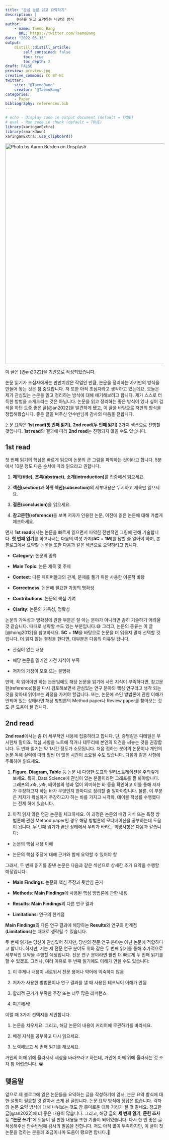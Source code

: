 ```yaml
---
title: "관심 논문 읽고 요약하기"
description: |
     논문을 읽고 요약하는 나만의 방식
author:
    - name: Taemo Bang
      URL: https://twitter.com/TaemoBang
date: "2022-05-13"
output:
    distill::distill_article:
        self_contained: false
        toc: true
        toc_depth: 2
draft: FALSE
preview: preview.jpg
creative_commons: CC BY-NC
twitter:
    site: "@TaemoBang"
    creator: "@TaemoBang"
categories:
    - Paper
bibliography: references.bib
---
```


```r
# echo - Display code in output document (default = TRUE)
# eval - Run code in chunk (default = TRUE)
library(xaringanExtra)
library(rmarkdown)
xaringanExtra::use_clipboard()
```

[![Photo by Aaron Burden on Unsplash](preview.jpg){width="700"}](https://unsplash.com/photos/CKlHKtCJZKk?utm_source=unsplash&utm_medium=referral&utm_content=creditShareLink)

<aside>

이 글은 [@an2022]을 기반으로 작성되었습니다.

</aside>

논문 읽기가 초심자에게는 만만치않은 작업인 만큼, 논문을 정리하는 자기만의 방식을 만들어 놓는 것은 참 중요합니다. 저 또한 아직 초심자라고 생각하고 있는데요, 오늘은 제가 관심있는 논문을 읽고 정리하는 방식에 대해 얘기해보려고 합니다. 제가 스스로 터득한 방법을 소개드리는 것은 아닙니다. 논문을 읽고 정리하는 좋은 방식이 있나 싶어 검색을 하던 도중 좋은 글[@an2022]을 발견하게 됐고, 이 글을 바탕으로 저만의 방식을 정립해봤습니다. 좋은 글을 써주신 안수빈님께 감사의 마음을 전합니다.

논문 요약은 **1st read(첫 번째 읽기)**, **2nd read(두 번째 읽기)** 2가지 섹션으로 진행할 것입니다. **1st read**의 결과에 따라 **2nd read**는 진행되지 않을 수도 있습니다.

## 1st read

첫 번째 읽기의 핵심은 빠르게 읽으며 논문의 큰 그림을 파악하는 것이라고 합니다. 5분에서 10분 정도 다음 순서에 따라 읽으라고 권합니다.

1.  **제목(title)**, **초록(abstract)**, **소개(introduction)**를 집중해서 읽으세요.

2.  **섹션(section)**과 **하위 섹션(subsection)**의 세부내용은 무시하고 제목만 읽으세요.

3.  **결론(conclusion)**을 읽으세요.

4.  **참고문헌(reference)**을 보며 저자가 인용한 논문, 이전에 읽은 논문에 대해 가볍게 체크하세요.

먼저 **1st read**에서는 논문을 빠르게 읽으면서 파악한 전반적인 그림에 관해 기술합니다. **첫 번째 읽기**를 하고나서는 다음의 여섯 가지(**5C** + **1M**)를 답할 줄 알아야 하며, 본 블로그에서 요약할 논문들 또한 다음과 같은 섹션으로 요약하려고 합니다.

-   **Category**: 논문의 종류

-   **Main Topic**: 논문 제목 및 주제

-   **Context**: 다른 페이퍼들과의 관계, 문제를 풀기 위한 사용한 이론적 바탕

-   **Correctness**: 논문에 필요한 가정의 명확성

-   **Contributions**: 논문의 핵심 기여

-   **Clarity**: 논문의 가독성, 명확성

논문의 가독성과 명확성에 관한 부분은 잘 아는 분야가 아니라면 감히 기술하기 어려울 것 같습니다. 때때로 생략할 수도 있는 부분입니다.😅 그리고, 논문의 종류는 이 글[@hong2012]을 참고하세요. **5C** + **1M**을 바탕으로 논문을 더 읽을지 말지 선택할 것입니다. 더 읽지 않는 결정을 한다면, 대부분은 다음의 이유일 겁니다.

-   관심이 없는 내용

-   해당 논문을 읽기엔 사전 지식이 부족

-   저자의 가정이 모호 또는 불명확

만약, 꼭 읽어야만 하는 논문임에도 해당 논문을 읽기에 사전 지식이 부족하다면, 참고문헌(reference)들을 다시 검토해보면서 관심있는 연구 분야의 핵심 연구라고 생각 되는 것을 찾아내 읽어보는 과정을 가져야 할겁니다. 또는, 논문에 쓰인 방법론에 관한 이해가 안되어 있는 상태라면 해당 방법론의 Method paper나 Review paper를 찾아보는 것도 큰 도움이 될 겁니다.

## 2nd read

**2nd read**에서는 좀 더 세부적인 내용에 집중하라고 합니다. 단, 증명같은 디테일은 무시한채 말이죠. 핵심 사항을 노트에 적거나 테두리에 본인의 의견을 써놓는 것을 권장합니다. 두 번째 읽기는 약 1시간 정도가 소모됩니다. 처음 접하는 분야의 논문이나 개인의 논문 독해 실력에 따라 훨씬 더 많은 시간이 소요될 수도 있습니다. 다음과 같은 사항에 주목하여 읽으세요.

1.  **Figure**, **Diagram, Table** 등 논문 내 다양한 도표와 일러스트레이션을 주의깊게 보세요. 특히, Data Science에 관심이 있는 분들이라면 그래프를 잘 봐야합니다. 그래프의 $x$축, $y$축, 테이블의 행과 열이 의미하는 바 등을 확인하고 이를 통해 저자가 주장하고자 하는 바가 무엇인지 한마디로 정리할 줄 알아야합니다. 물론, 이 부분은 저자가 확실하게 주장하고자 하는 바를 가지고 시각화, 테이블 작성를 수행했다는 전제 하에 있습니다.

2.  아직 읽지 않은 연관 논문을 체크하세요. 이 과정은 논문의 배경 지식 또는 특정 방법론에 관한 Method paper인 경우 해당 방법론의 모티베이션을 공부하는데 도움이 됩니다. 두 번째 읽기가 끝난 상태에서 우리가 바라는 희망사항은 다음과 같습니다:

-   논문의 핵심 내용 이해

-   논문의 핵심 주장에 대해 근거와 함께 요약할 수 있어야 함

그래서, 두 번째 읽기를 끝낸 논문은 다음과 같은 섹션으로 상세한 추가 요약을 수행할 예정입니다.

-   **Main Findings**: 논문의 핵심 주장과 뒷받침 근거

-   **Methods**: **Main Findings**에 사용된 핵심 방법론에 관한 내용

-   **Results**: **Main Findings**외 다른 연구 결과

-   **Limitations**: 연구의 한계점

**Main Findings**외 다른 연구 결과에 해당하는 **Results**와 연구의 한계점(**Limitations**)는 때때로 생략될 수 있습니다.

두 번째 읽기는 당신이 관심있어 하지만, 당신의 전문 연구 분야는 아닌 논문에 적합하다고 합니다. 하지만, 저는 제 전문 연구 분야도 위와 같은 두 번째 읽기를 통해 추가적으로 세부적인 요약을 수행할 예정입니다. 전문 연구 분야라면 훨씬 더 빠르게 두 번째 읽기를 할 수 있겠죠. 그러나, 여러 이유로 두 번째 읽기에도 이해가 안될 수도 있습니다:

1.  이 주제나 내용이 새로워서 전문 용어나 약어에 익숙하지 않음

2.  저자가 사용한 방법론이나 연구 결과를 낼 때 사용된 테크닉이 이해가 안됨

3.  합리적 근거가 부족한 주장 또는 너무 많은 레퍼런스

4.  피곤해서!

이럴 때 3가지 선택지를 제안합니다.

1.  논문을 치우세요. 그리고, 해당 논문의 내용이 커리어에 무관하기를 바라세요.

2.  배경 지식을 공부하고 다시 읽으세요.

3.  노력해보고 세 번째 읽기를 해보세요.

거인의 어깨 위에 올라서서 세상을 바라보라고 하는데, 거인에 어깨 위에 올라서는 것 조차 참 어렵습니다..😭

## 맺음말

앞으로 제 블로그에 읽은 논문들을 요약하는 글을 작성하기에 앞서, 논문 요약 방식에 대한 설명이 필요할 것 같아서 쓰게 된 글입니다. 논문 요약 방식에 정답은 없습니다. 각자의 논문 요약 방식에 대해 나눠보는 것도 참 흥미로운 대화 거리가 될 것 같네요. 참고한 글[@an2022]에 더 좋은 내용이 많습니다. 그리고, 해당 글의 **세 번째 읽기**, **문헌 조사** 등 **"논문 쓰기"**에 도움이 될 만한 내용들 또한 기술이 되어있습니다. 다시 한 번 좋은 글 작성해주신 안수빈님께 감사의 말씀을 전합니다. 저도 아직 많이 부족하지만, 이 글이 첫 논문을 접하는 분들께 조금이나마 도움이 됐으면 합니다.🙏
